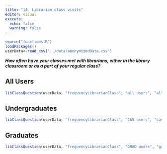 ```yaml
---
title: "14. Librarian class visits"
editor: visual
execute:
  echo: false
  warning: false
---
```


```r
source("functions.R")
loadPackages()
userData<-read_csv("../data/anonymizedData.csv")
```

***How often have your classes met with librarians, either in the library classroom or as a part of your regular class?***



::: panel-tabset
## All Users

```r
libClassQuestion(userData, "frequencyLibrarianClass", "all users", "allFreqLibClass.jpg", casOnly=FALSE, gradOnly=FALSE)

```

## Undergraduates

```r
libClassQuestion(userData, "frequencyLibrarianClass", "CAS users", "casFreqLibClass.jpg", casOnly=TRUE, gradOnly=FALSE)
```

## Graduates

```r
libClassQuestion(userData, "frequencyLibrarianClass", "GRAD users", "gradFreqLibClass.jpg", casOnly=FALSE, gradOnly=TRUE)
```
:::

